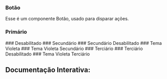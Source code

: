 

<Meta of={Story} />

### Botão

Esse é um componente Botão, usado para disparar ações.

### Primário

<Canvas of={Story.Primary} />
### Desabilitado
<Canvas of={Story.Disabled} />
### Secundário
<Canvas of={Story.Secondary} />
### Secundário Desabilitado
<Canvas of={Story.SecondaryDisabled} />
### Tema Violeta
<Canvas of={Story.Violet} />
### Tema Violeta Secundário
<Canvas of={Story.VioletSecondary} />
### Terciário
<Canvas of={Story.Tertiary} />
### Terciário Desabilitado
<Canvas of={Story.TertiaryDisabled} />
### Tema Violeta Terciário
<Canvas of={Story.VioletTertiary} />

## Documentação Interativa:

<Primary />
<Controls />
